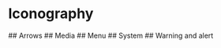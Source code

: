 

<Meta title="Tokens/Iconography" />

# Iconography
<section class="storybook-container">
  ## Arrows
  <IconGallery >
    <IconItem name='chevron-up'>
      <IconExample name='chevron-up' title='chevron-up'/>
    </IconItem>
    <IconItem name='chevron-down'>
      <IconExample name='chevron-down' title='chevron-down'/>
    </IconItem>
    <IconItem name='chevron-left'>
      <IconExample name='chevron-left' title='chevron-left'/>
    </IconItem>
    <IconItem name='chevron-right'>
      <IconExample name='chevron-right' title='chevron-right'/>
    </IconItem>
    <IconItem name='selector-horizontal'>
      <IconExample name='selector-horizontal' title='selector-horizontal'/>
    </IconItem>
    <IconItem name='selector-vertical'>
      <IconExample name='selector-vertical' title='selector-horizontal'/>
    </IconItem>
  </IconGallery>
  ## Media
  <IconGallery >
    <IconItem name='play'>
      <IconExample name='play' title='play'/>
    </IconItem>
    <IconItem name='pause'>
      <IconExample name='pause' title='pause'/>
    </IconItem>
    <IconItem name='stop'>
      <IconExample name='stop' title='stop'/>
    </IconItem>
    <IconItem name='shuffle'>
      <IconExample name='shuffle' title='shuffle'/>
    </IconItem>
    <IconItem name='repeat'>
      <IconExample name='repeat' title='repeat'/>
    </IconItem>
    <IconItem name='forward'>
      <IconExample name='forward' title='forward'/>
    </IconItem>
    <IconItem name='fast-forward'>
      <IconExample name='fast-forward' title='fast-forward'/>
    </IconItem>
    <IconItem name='backward'>
      <IconExample name='backward' title='backward'/>
    </IconItem>
    <IconItem name='fast-backward'>
      <IconExample name='fast-backward' title='fast-backward'/>
    </IconItem>
    <IconItem name='volume'>
      <IconExample name='volume' title='volume'/>
    </IconItem>
    <IconItem name='volume-zero'>
      <IconExample name='volume-zero' title='volume-zero'/>
    </IconItem>
    <IconItem name='volume-down'>
      <IconExample name='volume-down' title='volume-down'/>
    </IconItem>
    <IconItem name='volume-off'>
      <IconExample name='volume-off' title='volume-off'/>
    </IconItem>
    <IconItem name='volume-mute'>
      <IconExample name='volume-mute' title='volume-mute'/>
    </IconItem>
    <IconItem name='play-list'>
      <IconExample name='play-list' title='play-list'/>
    </IconItem>
    <IconItem name='sound-graph'>
      <IconExample name='sound-graph' title='sound-graph'/>
    </IconItem>
    <IconItem name='music-note'>
      <IconExample name='music-note' title='music-note'/>
    </IconItem>
    <IconItem name='music-note-1'>
      <IconExample name='music-note-1' title='music-note-1'/>
    </IconItem>
    <IconItem name='music-note-2'>
      <IconExample name='music-note-2' title='music-note-2'/>
    </IconItem>
  </IconGallery>
  ## Menu
  <IconGallery >
    <IconItem name='dots-vertical'>
      <IconExample name='dots-vertical' title='dots-vertical'/>
    </IconItem>
    <IconItem name='dots-horizontal'>
      <IconExample name='dots-horizontal' title='dots-horizontal'/>
    </IconItem>
  </IconGallery>
  ## System
  <IconGallery >
    <IconItem name='download'>
      <IconExample name='download' title='download'/>
    </IconItem>
    <IconItem name='close'>
      <IconExample name='close' title='close'/>
    </IconItem>
    <IconItem name='add'>
      <IconExample name='add' title='add'/>
    </IconItem>
    <IconItem name='less'>
      <IconExample name='less' title='less'/>
    </IconItem>
    <IconItem name='check'>
      <IconExample name='check' title='check'/>
    </IconItem>
    <IconItem name='add-circle'>
      <IconExample name='add-circle' title='add-circle'/>
    </IconItem>
    <IconItem name='less-circle'>
      <IconExample name='less-circle' title='less-circle'/>
    </IconItem>
    <IconItem name='forbid-circle'>
      <IconExample name='forbid-circle' title='forbid-circle'/>
    </IconItem>
  </IconGallery>
  ## Warning and alert
  <IconGallery >
    <IconItem name='bell'>
      <IconExample name='bell' title='bell'/>
    </IconItem>
    <IconItem name='bell-rining'>
      <IconExample name='bell-rining' title='bell'/>
    </IconItem>
    <IconItem name='warning-cicle'>
      <IconExample name='warning-cicle' title='warning-cicle'/>
    </IconItem>
    <IconItem name='warning-safe'>
      <IconExample name='warning-safe' title='warning-safe'/>
    </IconItem>
    <IconItem name='info-circle'>
      <IconExample name='info-circle' title='info-circle'/>
    </IconItem>
  </IconGallery>
</section>


